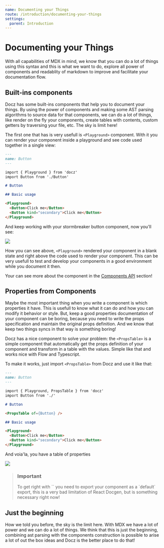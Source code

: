 ```yaml
---
name: Documenting your Things
route: /introduction/documenting-your-things
settings:
  parent: Introduction
---
```


# Documenting your Things

With all capabilities of MDX in mind, we know that you can do a lot of things using this syntax and this is what we want to do, explore all power of components and readablity of markdown to improve and facilitate your documentation flow.

## Built-ins components

Docz has some built-ins components that help you to document your things. By using the power of components and making some AST parsing algorithms to source data for that components, we can do a lot of things, like render on the fly your components, create tables with contents, custom getters by traversing your file, etc. The sky is limit here!

The first one that has is very usefull is `<Playground>` component. With it you can render your component inside a playground and see code used together in a single view:

```markdown
---
name: Button
---

import { Playground } from 'docz'
import Button from './Button'

# Button

## Basic usage

<Playground>
  <Button>Click me</Button>
  <Button kind="secondary">Click me</Button>
</Playground>
```

And keep working with your stormbreaker button component, now you'll see:

![](https://cdn-std.dprcdn.net/files/acc_649651/64QaXd)

How you can see above, `<Playground>` rendered your component in a blank state and right above the code used to render your component. This can be very usefull to test and develop your components in a good environment while you document it then.

Your can see more about the component in the [Components API](/documentation/components-api) section!

## Properties from Components

Maybe the most important thing when you write a component is which properties it have. This is usefull to know what it can do and how you can modify it behavior or style. But, keep a good properties documentation of your component can be boring, because you need to write the props specification and maintain the original props definition. And we know that keep two things syncs in that way is something boring!

Docz has a nice component to solve your problem: the `<PropsTable>` is a simple component that automatically get the props definition of your component and transform in a table with the values. Simple like that and works nice with Flow and Typescript.

To make it works, just import `<PropsTable>` from Docz and use it like that:

```markdown
---
name: Button
---

import { Playground, PropsTable } from 'docz'
import Button from './'

# Button

<PropsTable of={Button} />

## Basic usage

<Playground>
  <Button>Click me</Button>
  <Button kind="secondary">Click me</Button>
</Playground>
```

And voia'la, you have a table of properties

![](https://cdn-std.dprcdn.net/files/acc_649651/AmFJ2k)

> <h3>Important</h3>
> To get right with `<PropsTable>` you need to export your component as a `default` export, this is a very bad limitation of React Docgen, but is something necessary right now!

## Just the beginning

How we told you before, the sky is the limit here. With MDX we have a lot of power and we can do a lot of things. We think that this is just the beginning, combining ast parsing with the components construction is possible to arise a lot of out the box ideas and Docz is the better place to do that!
